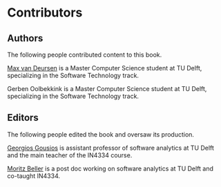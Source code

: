 # Contributors {-}

## Authors {-}

The following people contributed content to this book.

[Max van Deursen](http://maxvandeursen.nl) is a Master Computer
Science student at TU Delft, specializing in the Software 
Technology track.

Gerben Oolbekkink is a Master Computer Science student at TU Delft, specializing in the Software
Technology track.

## Editors {-}

The following people edited the book and oversaw its production.

[Georgios Gousios](http://gousios.org) is assistant professor of
software analytics at TU Delft and the main teacher of the IN4334
course.

[Moritz Beller](http://inventitech.com) is a post doc working on 
software analytics at TU Delft and co-taught IN4334.

